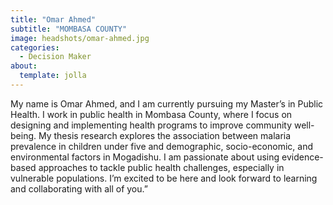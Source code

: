 ```yaml
---
title: "Omar Ahmed"
subtitle: "MOMBASA COUNTY"
image: headshots/omar-ahmed.jpg
categories:
  - Decision Maker
about:
  template: jolla
---
```


My name is Omar Ahmed, and I am currently pursuing my Master’s in Public Health. I work in public health in Mombasa County, where I focus on designing and implementing health programs to improve community well-being. My thesis research explores the association between malaria prevalence in children under five and demographic, socio-economic, and environmental factors in Mogadishu. I am passionate about using evidence-based approaches to tackle public health challenges, especially in vulnerable populations. I’m excited to be here and look forward to learning and collaborating with all of you."
